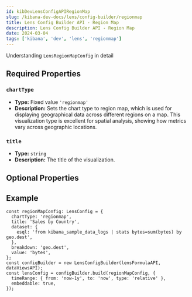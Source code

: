 ```yaml
---
id: kibDevLensConfigAPIRegionMap
slug: /kibana-dev-docs/lens/config-builder/regionmap
title: Lens Config Builder API - Region Map
description: Lens Config Builder API - Region Map
date: 2024-03-04
tags: ['kibana', 'dev', 'lens', 'regionmap']
---
```



Understanding `LensRegionMapConfig` in detail

## Required Properties

### `chartType`

- **Type:** Fixed value `'regionmap'`
- **Description:** Sets the chart type to region map, which is used for displaying geographical data across different regions on a map. This visualization type is excellent for spatial analysis, showing how metrics vary across geographic locations.

### `title`

- **Type:** `string`
- **Description:** The title of the visualization.

<Dataset />

<Breakdown />

## Optional Properties



## Example

```
const regionMapConfig: LensConfig = {
  chartType: 'regionmap',
  title: 'Sales by Country',
  dataset: {
    esql: 'from kibana_sample_data_logs | stats bytes=sum(bytes) by geo.dest',
  },
  breakdown: 'geo.dest',
  value: 'bytes',
};
const configBuilder = new LensConfigBuilder(lensFormulaAPI, dataViewsAPI);
const lensConfig = configBuilder.build(regionMapConfig, {
  timeRange: { from: 'now-1y', to: 'now', type: 'relative' },
  embeddable: true,
});
```

